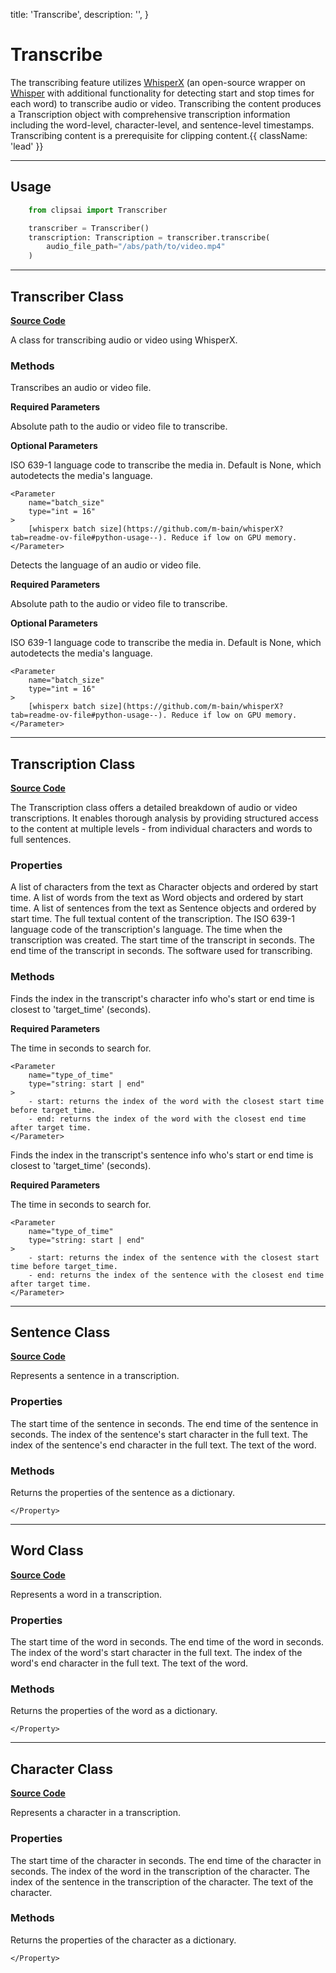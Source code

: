   title: 'Transcribe',
  description: '',
}

# Transcribe

The transcribing feature utilizes [WhisperX](https://github.com/m-bain/whisperX) (an open-source wrapper on [Whisper](https://github.com/openai/whisper) with additional functionality for detecting start and stop times for each word) to transcribe audio or video. Transcribing the content produces a Transcription object with comprehensive transcription information including the word-level, character-level, and sentence-level timestamps. Transcribing content is a prerequisite for clipping content.{{ className: 'lead' }}

---

## Usage

```python
    from clipsai import Transcriber

    transcriber = Transcriber()
    transcription: Transcription = transcriber.transcribe(
        audio_file_path="/abs/path/to/video.mp4"
    )
```


---

## Transcriber Class 
[**Source Code**](https://github.com/ClipsAI/clipsai/tree/main/clipsai/transcribe/transcriber.py)

A class for transcribing audio or video using WhisperX.

### Methods

<Properties>
    <Property name="transcribe" type="-> Transcription">
        Transcribes an audio or video file.
    </Property>
</Properties>

**Required Parameters**

<Parameters>
    <Parameter
        name="audio_file_path"
        type="string"
    >
        Absolute path to the audio or video file to transcribe.
    </Parameter>
</Parameters>

**Optional Parameters**

<Parameters>
    <Parameter
        name="iso6391_lang_code"
        type="string = None"
    >
        ISO 639-1 language code to transcribe the media in. Default is None, which autodetects the media's language.
    </Parameter>

    <Parameter
        name="batch_size"
        type="int = 16"
    >
        [whisperx batch size](https://github.com/m-bain/whisperX?tab=readme-ov-file#python-usage--). Reduce if low on GPU memory.
    </Parameter>
</Parameters>


<Properties>
    <Property name="detect_language" type="-> string">
        Detects the language of an audio or video file.
    </Property>
</Properties>

**Required Parameters**

<Parameters>
    <Parameter
        name="audio_file_path"
        type="string"
    >
        Absolute path to the audio or video file to transcribe.
    </Parameter>
</Parameters>

**Optional Parameters**

<Parameters>
    <Parameter
        name="iso6391_lang_code"
        type="string = None"
    >
        ISO 639-1 language code to transcribe the media in. Default is None, which autodetects the media's language.
    </Parameter>

    <Parameter
        name="batch_size"
        type="int = 16"
    >
        [whisperx batch size](https://github.com/m-bain/whisperX?tab=readme-ov-file#python-usage--). Reduce if low on GPU memory.
    </Parameter>
</Parameters>


---

## Transcription Class
[**Source Code**](https://github.com/ClipsAI/clipsai/tree/main/clipsai/transcribe/transcription.py)

The Transcription class offers a detailed breakdown of audio or video transcriptions.
It enables thorough analysis by providing structured access to the content at multiple
levels - from individual characters and words to full sentences.

### Properties

<Properties>
    <Property name="characters" type="list[Character]">
        A list of characters from the text as Character objects and ordered by start time.
    </Property>
    <Property name="words" type="list[Word]">
        A list of words from the text as Word objects and ordered by start time.
    </Property>
    <Property name="sentences" type="list[Sentence]">
       A list of sentences from the text as Sentence objects and ordered by start time.
    </Property>
    <Property name="text" type="string">
        The full textual content of the transcription.
    </Property>
    <Property name="language" type="string">
        The ISO 639-1 language code of the transcription's language.
    </Property>
    <Property name="created_time" type="datetime">
        The time when the transcription was created.
    </Property>
    <Property name="start_time" type="float">
        The start time of the transcript in seconds.
    </Property>
    <Property name="end_time" type="float">
        The end time of the transcript in seconds.
    </Property>
    <Property name="source_software" type="string">
        The software used for transcribing.
    </Property>
</Properties>

### Methods

<Properties>
    <Property 
        name="find_word_index"
        type="-> int"
    >
        Finds the index in the transcript's character info who's start or end time is
        closest to 'target_time' (seconds).
    </Property>
</Properties>

**Required Parameters**

<Parameters>
    <Parameter
        name="target_time"
        type="float"
    >
        The time in seconds to search for.
    </Parameter>


    <Parameter
        name="type_of_time"
        type="string: start | end"
    >
        - start: returns the index of the word with the closest start time before target_time.
        - end: returns the index of the word with the closest end time after target time.
    </Parameter>
</Parameters>

<Properties>
    <Property 
        name="find_sentence_index"
        type="-> int"
    >
        Finds the index in the transcript's sentence info who's start or end time is
        closest to 'target_time' (seconds).
    </Property>
</Properties>

**Required Parameters**

<Parameters>
    <Parameter
        name="target_time"
        type="float"
    >
        The time in seconds to search for.
    </Parameter>

    <Parameter
        name="type_of_time"
        type="string: start | end"
    >
        - start: returns the index of the sentence with the closest start time before target_time.
        - end: returns the index of the sentence with the closest end time after target time.
    </Parameter>
</Parameters>

---

## Sentence Class

[**Source Code**](https://github.com/ClipsAI/clipsai/tree/main/clipsai/transcribe/transcription_element.py)

Represents a sentence in a transcription.

### Properties

<Properties>
    <Property name="start_time" type="float">
        The start time of the sentence in seconds.
    </Property>
    <Property name="end_time" type="float">
        The end time of the sentence in seconds.
    </Property>
    <Property name="start_char" type="int">
        The index of the sentence's start character in the full text.
    </Property>
    <Property name="end_char" type="int">
        The index of the sentence's end character in the full text.
    </Property>
    <Property name="text" type="string">
        The text of the word.
    </Property>
</Properties>

### Methods

<Properties>
    <Property 
        name="to_dict"
        type="-> dict"
    >
        Returns the properties of the sentence as a dictionary.

    </Property>
</Properties>

---

## Word Class

[**Source Code**](https://github.com/ClipsAI/clipsai/tree/main/clipsai/transcribe/transcription_element.py)

Represents a word in a transcription.

### Properties

<Properties>
    <Property name="start_time" type="float">
        The start time of the word in seconds.
    </Property>
    <Property name="end_time" type="float">
        The end time of the word in seconds.
    </Property>
    <Property name="start_char" type="int">
        The index of the word's start character in the full text.
    </Property>
    <Property name="end_char" type="int">
        The index of the word's end character in the full text.
    </Property>
    <Property name="text" type="string">
        The text of the word.
    </Property>
</Properties>

### Methods

<Properties>
    <Property 
        name="to_dict"
        type="-> dict"
    >
        Returns the properties of the word as a dictionary.

    </Property>
</Properties>

---

## Character Class

[**Source Code**](https://github.com/ClipsAI/clipsai/tree/main/clipsai/transcribe/transcription_element.py)

Represents a character in a transcription.

### Properties

<Properties>
    <Property name="start_time" type="float">
        The start time of the character in seconds.
    </Property>
    <Property name="end_time" type="float">
        The end time of the character in seconds.
    </Property>
    <Property name="word_index" type="int">
        The index of the word in the transcription of the character.
    </Property>
    <Property name="sentence_index" type="int">
        The index of the sentence in the transcription of the character.
    </Property>
    <Property name="text" type="string">
        The text of the character.
    </Property>
</Properties>

### Methods

<Properties>
    <Property 
        name="to_dict"
        type="-> dict"
    >
        Returns the properties of the character as a dictionary.

    </Property>
</Properties>
